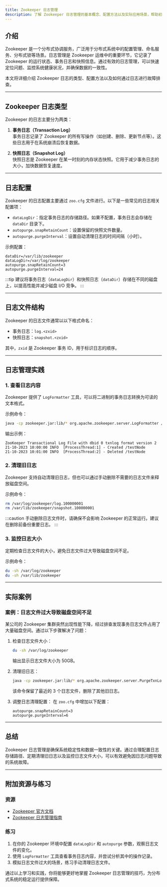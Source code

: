 ```yaml
---
title: Zookeeper 日志管理
description: 了解 Zookeeper 日志管理的基本概念、配置方法以及实际应用场景，帮助初学者掌握 Zookeeper 日志的监控与运维技巧。
---
```


## 介绍

Zookeeper 是一个分布式协调服务，广泛用于分布式系统中的配置管理、命名服务、分布式锁等场景。日志管理是 Zookeeper 运维中的重要环节，它记录了 Zookeeper 的运行状态、事务日志和快照信息。通过有效的日志管理，可以快速定位问题、监控系统健康状况，并确保数据的一致性。

本文将详细介绍 Zookeeper 日志的类型、配置方法以及如何通过日志进行故障排查。

---

## Zookeeper 日志类型

Zookeeper 的日志主要分为两类：

1. **事务日志（Transaction Log）**  
   事务日志记录了 Zookeeper 的所有写操作（如创建、删除、更新节点等）。这些日志用于在系统崩溃后恢复数据。

2. **快照日志（Snapshot Log）**  
   快照日志是 Zookeeper 在某一时刻的内存状态快照。它用于减少事务日志的大小，加快数据恢复速度。

---

## 日志配置

Zookeeper 的日志配置主要通过 `zoo.cfg` 文件进行。以下是一些常见的日志相关配置项：

- `dataLogDir`：指定事务日志的存储路径。如果不配置，事务日志会存储在 `dataDir` 目录下。
- `autopurge.snapRetainCount`：设置保留的快照文件数量。
- `autopurge.purgeInterval`：设置自动清理日志的时间间隔（小时）。

示例配置：
```properties
dataDir=/var/lib/zookeeper
dataLogDir=/var/log/zookeeper
autopurge.snapRetainCount=3
autopurge.purgeInterval=24
```

:::tip
建议将事务日志（`dataLogDir`）和快照日志（`dataDir`）存储在不同的磁盘上，以提高性能并减少磁盘 I/O 竞争。
:::

---

## 日志文件结构

Zookeeper 的日志文件通常以以下格式命名：
- 事务日志：`log.<zxid>`
- 快照日志：`snapshot.<zxid>`

其中，`zxid` 是 Zookeeper 事务 ID，用于标识日志的顺序。

---

## 日志管理实践

### 1. 查看日志内容
Zookeeper 提供了 `LogFormatter` 工具，可以将二进制的事务日志转换为可读的文本格式。

示例命令：
```bash
java -cp zookeeper.jar:lib/* org.apache.zookeeper.server.LogFormatter /var/log/zookeeper/log.100000001
```

输出示例：
```
ZooKeeper Transactional Log File with dbid 0 txnlog format version 2
21-10-2023 10:00:00 INFO  [ProcessThread:1] - Created /testNode
21-10-2023 10:01:00 INFO  [ProcessThread:2] - Deleted /testNode
```

### 2. 清理旧日志
Zookeeper 支持自动清理旧日志，但也可以通过手动删除不需要的日志文件来释放磁盘空间。

示例命令：
```bash
rm /var/log/zookeeper/log.100000001
rm /var/lib/zookeeper/snapshot.100000001
```

:::caution
手动删除日志文件时，请确保不会影响 Zookeeper 的正常运行。建议在删除前备份重要日志。
:::

### 3. 监控日志大小
定期检查日志文件的大小，避免日志文件过大导致磁盘空间不足。

示例命令：
```bash
du -sh /var/log/zookeeper
du -sh /var/lib/zookeeper
```

---

## 实际案例

### 案例：日志文件过大导致磁盘空间不足
某公司的 Zookeeper 集群突然出现性能下降，经过排查发现事务日志文件占用了大量磁盘空间。通过以下步骤解决了问题：

1. 检查日志文件大小：
   ```bash
   du -sh /var/log/zookeeper
   ```
   输出显示日志文件大小为 50GB。

2. 清理旧日志：
   ```bash
   java -cp zookeeper.jar:lib/* org.apache.zookeeper.server.PurgeTxnLog /var/log/zookeeper /var/lib/zookeeper -n 3
   ```
   该命令保留了最近的 3 个日志文件，删除了其他旧日志。

3. 调整日志清理配置：
   在 `zoo.cfg` 中增加以下配置：
   ```properties
   autopurge.snapRetainCount=3
   autopurge.purgeInterval=6
   ```

---

## 总结

Zookeeper 日志管理是确保系统稳定性和数据一致性的关键。通过合理配置日志存储路径、定期清理旧日志以及监控日志文件大小，可以有效避免因日志问题导致的系统故障。

---

## 附加资源与练习

### 资源
- [Zookeeper 官方文档](https://zookeeper.apache.org/doc/current/)
- [Zookeeper 日志管理指南](https://zookeeper.apache.org/doc/current/zookeeperAdmin.html#sc_logManagement)

### 练习
1. 在你的 Zookeeper 环境中配置 `dataLogDir` 和 `autopurge` 参数，观察日志文件的变化。
2. 使用 `LogFormatter` 工具查看事务日志内容，并尝试分析其中的操作记录。
3. 模拟日志文件过大的场景，练习手动清理日志文件。

通过以上学习和实践，你将能够更好地掌握 Zookeeper 日志管理的技巧，为分布式系统的稳定运行提供保障。